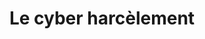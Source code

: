 ---
expert: ""
metadata:
  title: "Le cyber harcèlement - Out of the Books"
  description: >-
    Rencontre avec Bruno Humbeeck
  robots:
    index: true
    follow: true
published: true
title: "Le cyber harcèlement"
description: >-
  Rencontre avec Bruno Humbeeck
publishDate: 2023-11-06T00:00:00.000Z
category: live
tags:
  - live
  - education
image: "https://i.ytimg.com/vi/Z2ICovuFUBU/sddefault.jpg"
duration: "1h2"
media:
  type: "youtube"
  videoUrl: "https://www.youtube.com/watch?v=Z2ICovuFUBU"
---